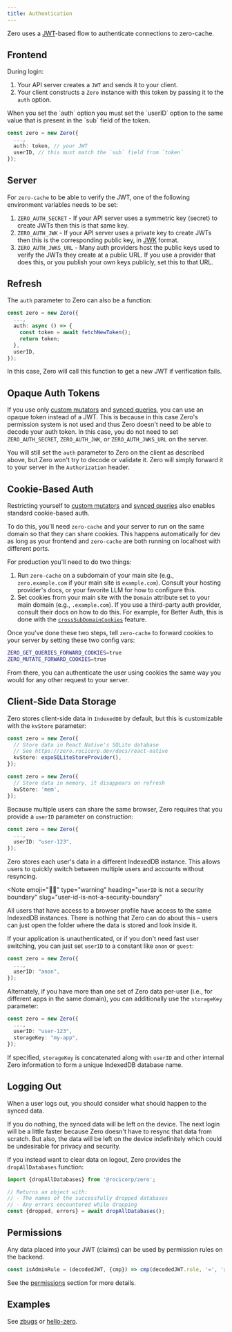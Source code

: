 ```yaml
---
title: Authentication
---
```


Zero uses a [JWT](https://jwt.io/)-based flow to authenticate connections to zero-cache.

## Frontend

During login:

1. Your API server creates a `JWT` and sends it to your client.
2. Your client constructs a `Zero` instance with this token by passing it to the `auth` option.

<Note type="note" slug="user-id">
  When you set the `auth` option you must set the `userID` option to the same
  value that is present in the `sub` field of the token.
</Note>

```ts
const zero = new Zero({
  ...,
  auth: token, // your JWT
  userID, // this must match the `sub` field from `token`
});
```

## Server

For `zero-cache` to be able to verify the JWT, one of the following environment variables needs to be set:

1. `ZERO_AUTH_SECRET` - If your API server uses a symmetric key (secret) to create JWTs then this is that same key.
2. `ZERO_AUTH_JWK` - If your API server uses a private key to create JWTs then this is the corresponding public key, in [JWK](https://datatracker.ietf.org/doc/html/rfc7517) format.
3. `ZERO_AUTH_JWKS_URL` - Many auth providers host the public keys used to verify the JWTs they create at a public URL. If you use a provider that does this, or you publish your own keys publicly, set this to that URL.

## Refresh

The `auth` parameter to Zero can also be a function:

```ts
const zero = new Zero({
  ...,
  auth: async () => {
    const token = await fetchNewToken();
    return token;
  },
  userID,
});
```

In this case, Zero will call this function to get a new JWT if verification fails.

## Opaque Auth Tokens

If you use only [custom mutators](/docs/custom-mutators) and [synced queries](/docs/synced-queries), you can use an opaque token instead of a JWT. This is because in this case Zero's permission system is not used and thus Zero doesn't need to be able to decode your auth token. In this case, you do not need to set `ZERO_AUTH_SECRET`, `ZERO_AUTH_JWK`, or `ZERO_AUTH_JWKS_URL` on the server.

You will still set the `auth` parameter to Zero on the client as described above, but Zero won't try to decode or validate it. Zero will simply forward it to your server in the `Authorization` header.

## Cookie-Based Auth

Restricting yourself to [custom mutators](/docs/custom-mutators) and [synced queries](/docs/synced-queries) also enables standard cookie-based auth.

To do this, you'll need `zero-cache` and your server to run on the same domain so that they can share cookies. This happens automatically for dev as long as your frontend and `zero-cache` are both running on localhost with different ports.

For production you'll need to do two things:

1. Run `zero-cache` on a subdomain of your main site (e.g., `zero.example.com` if your main site is `example.com`). Consult your hosting provider's docs, or your favorite LLM for how to configure this.
2. Set cookies from your main site with the `Domain` attribute set to your main domain (e.g., `.example.com`). If you use a third-party auth provider, consult their docs on how to do this. For example, for Better Auth, this is done with the [`crossSubDomainCookies`](https://www.better-auth.com/docs/concepts/cookies#cross-subdomain-cookies) feature.

Once you've done these two steps, tell `zero-cache` to forward cookies to your server by setting these two config vars:

```bash
ZERO_GET_QUERIES_FORWARD_COOKIES=true
ZERO_MUTATE_FORWARD_COOKIES=true
```

From there, you can authenticate the user using cookies the same way you would for any other request to your server.

## Client-Side Data Storage

Zero stores client-side data in `IndexedDB` by default, but this is customizable with the `kvStore` parameter:

```ts
const zero = new Zero({
  // Store data in React Native's SQLite database
  // See https://zero.rocicorp.dev/docs/react-native
  kvStore: expoSQLiteStoreProvider(),
});

const zero = new Zero({
  // Store data in memory, it disappears on refresh
  kvStore: 'mem',
});
```

Because multiple users can share the same browser, Zero requires that you provide a `userID` parameter on construction:

```ts
const zero = new Zero({
  ...,
  userID: "user-123",
});
```

Zero stores each user's data in a different IndexedDB instance. This allows users to quickly switch between multiple users and accounts without resyncing.

<Note
  emoji="🧑‍🏫"
  type="warning"
  heading="`userID` is not a security boundary"
  slug="user-id-is-not-a-security-boundary"
>
  All users that have access to a browser profile have access to the same
  IndexedDB instances. There is nothing that Zero can do about this – users can
  just open the folder where the data is stored and look inside it.
</Note>

If your application is unauthenticated, or if you don't need fast user switching, you can just set `userID` to a constant like `anon` or `guest`:

```ts
const zero = new Zero({
  ...,
  userID: "anon",
});
```

Alternately, if you have more than one set of Zero data per-user (i.e., for different apps in the same domain), you can additionally use the `storageKey` parameter:

```ts
const zero = new Zero({
  ...,
  userID: "user-123",
  storageKey: "my-app",
});
```

If specified, `storageKey` is concatenated along with `userID` and other internal Zero information to form a unique IndexedDB database name.

<ImageLightbox
  src="/images/auth/indexeddb.png"
  caption="Zero's IndexedDB databases are prefixed with 'rep' or 'replicache' because ... well because we haven't fixed this yet."
/>

## Logging Out

When a user logs out, you should consider what should happen to the synced data.

If you do nothing, the synced data will be left on the device. The next login will be a little faster because Zero doesn't have to resync that data from scratch. But also, the data will be left on the device indefinitely which could be undesirable for privacy and security.

If you instead want to clear data on logout, Zero provides the `dropAllDatabases` function:

```ts
import {dropAllDatabases} from '@rocicorp/zero';

// Returns an object with:
// - The names of the successfully dropped databases
// - Any errors encountered while dropping
const {dropped, errors} = await dropAllDatabases();
```

## Permissions

Any data placed into your JWT (claims) can be used by permission rules on the backend.

```ts
const isAdminRule = (decodedJWT, {cmp}) => cmp(decodedJWT.role, '=', 'admin');
```

See the [permissions](/docs/permissions) section for more details.

## Examples

See [zbugs](/docs/samples#zbugs) or [hello-zero](/docs/samples#hello-zero).
